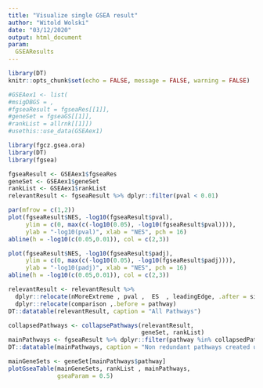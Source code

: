 ```yaml
---
title: "Visualize single GSEA result"
author: "Witold Wolski"
date: "03/12/2020"
output: html_document
param:
  GSEAResults
---
```


```r
library(DT)
knitr::opts_chunk$set(echo = FALSE, message = FALSE, warning = FALSE)
```


```r
#GSEAex1 <- list(
#msigDBGS = ,
#fgseaResult = fgseaRes[[1]],
#geneSet = fgseaGS[[1]],
#rankList = allrnk[[1]])
#usethis::use_data(GSEAex1)

library(fgcz.gsea.ora)
library(DT)
library(fgsea)

fgseaResult <- GSEAex1$fgseaRes
geneSet <- GSEAex1$geneSet
rankList <- GSEAex1$rankList
relevantResult <- fgseaResult %>% dplyr::filter(pval < 0.01)
```


```r
par(mfrow = c(1,2))
plot(fgseaResult$NES, -log10(fgseaResult$pval),
     ylim = c(0, max(c(-log10(0.05), -log10(fgseaResult$pval)))),
     ylab = "-log10(pval)", xlab = "NES", pch = 16)
abline(h = -log10(c(0.05,0.01)), col = c(2,3))

plot(fgseaResult$NES, -log10(fgseaResult$padj),
     ylim = c(0, max(c(-log10(0.05), -log10(fgseaResult$padj)))),
     ylab = "-log10(padj)", xlab = "NES", pch = 16)
abline(h = -log10(c(0.05,0.01)), col = c(2,3))
```





```r
relevantResult <- relevantResult %>%
  dplyr::relocate(nMoreExtreme , pval ,  ES  , leadingEdge, .after = size) %>%
  dplyr::relocate(comparison ,.before = pathway)
DT::datatable(relevantResult, caption = "All Pathways")

```


```r
collapsedPathways <- collapsePathways(relevantResult,
                                      geneSet, rankList)
mainPathways <- fgseaResult %>% dplyr::filter(pathway %in% collapsedPathways$mainPathways)
DT::datatable(mainPathways, caption = "Non redundant pathways created using collapsePathways.")
```


```r

mainGeneSets <- geneSet[mainPathways$pathway]
plotGseaTable(mainGeneSets, rankList , mainPathways,
              gseaParam = 0.5)

```
